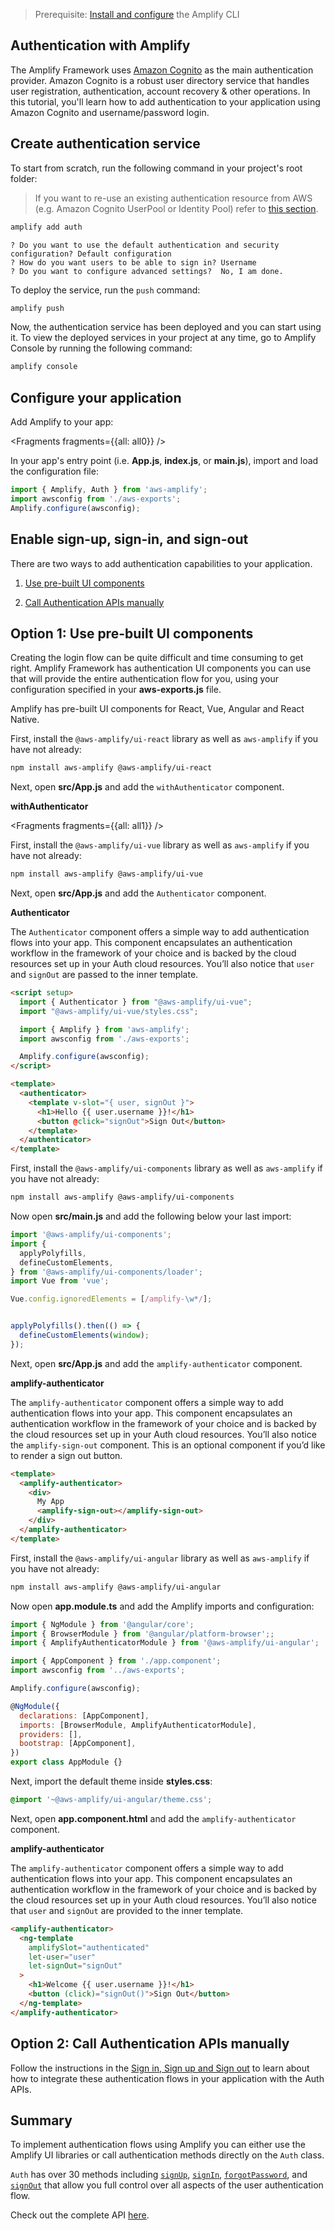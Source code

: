 > Prerequisite: [Install and configure](/cli/start/install) the Amplify CLI

## Authentication with Amplify

The Amplify Framework uses [Amazon Cognito](https://aws.amazon.com/cognito/) as the main authentication provider. Amazon Cognito is a robust user directory service that handles user registration, authentication, account recovery & other operations. In this tutorial, you'll learn how to add authentication to your application using Amazon Cognito and username/password login.

## Create authentication service
To start from scratch, run the following command in your project's root folder:

> If you want to re-use an existing authentication resource from AWS (e.g. Amazon Cognito UserPool or Identity Pool) refer to [this section](/lib-v1/auth/start#re-use-existing-authentication-resource).

```bash
amplify add auth
```

```console
? Do you want to use the default authentication and security configuration? Default configuration
? How do you want users to be able to sign in? Username
? Do you want to configure advanced settings?  No, I am done.
```

To deploy the service, run the `push` command:

```bash
amplify push
```

Now, the authentication service has been deployed and you can start using it. To view the deployed services in your project at any time, go to Amplify Console by running the following command:

```bash
amplify console
```

## Configure your application

Add Amplify to your app:


<Fragments fragments={{all: all0}} />

In your app's entry point (i.e. __App.js__, __index.js__, or __main.js__), import and load the configuration file:

```javascript
import { Amplify, Auth } from 'aws-amplify';
import awsconfig from './aws-exports';
Amplify.configure(awsconfig);
```

## Enable sign-up, sign-in, and sign-out

There are two ways to add authentication capabilities to your application.

1. [Use pre-built UI components](#option-1-use-pre-built-ui-components)

2. [Call Authentication APIs manually](#option-2-call-authentication-apis-manually)

## Option 1: Use pre-built UI components

Creating the login flow can be quite difficult and time consuming to get right. Amplify Framework has authentication UI components you can use that will provide the entire authentication flow for you, using your configuration specified in your __aws-exports.js__ file.

Amplify has pre-built UI components for React, Vue, Angular and React Native.

<BlockSwitcher>
<Block name="React">

First, install the `@aws-amplify/ui-react` library as well as `aws-amplify` if you have not already:

```sh
npm install aws-amplify @aws-amplify/ui-react
```

Next, open __src/App.js__ and add the `withAuthenticator` component.

**withAuthenticator**


<Fragments fragments={{all: all1}} />

</Block>
<Block name="Vue 3">

First, install the `@aws-amplify/ui-vue` library as well as `aws-amplify` if you have not already:

```bash
npm install aws-amplify @aws-amplify/ui-vue
```

Next, open __src/App.js__ and add the `Authenticator` component.

**Authenticator**

The `Authenticator` component offers a simple way to add authentication flows into your app. This component encapsulates an authentication workflow in the framework of your choice and is backed by the cloud resources set up in your Auth cloud resources. You’ll also notice that `user` and `signOut` are passed to the inner template.

```html
<script setup>
  import { Authenticator } from "@aws-amplify/ui-vue";
  import "@aws-amplify/ui-vue/styles.css";

  import { Amplify } from 'aws-amplify';
  import awsconfig from './aws-exports';

  Amplify.configure(awsconfig);
</script>

<template>
  <authenticator>
    <template v-slot="{ user, signOut }">
      <h1>Hello {{ user.username }}!</h1>
      <button @click="signOut">Sign Out</button>
    </template>
  </authenticator>
</template>
```

</Block>
<Block name="Vue 2">

First, install the `@aws-amplify/ui-components` library as well as `aws-amplify` if you have not already:

```bash
npm install aws-amplify @aws-amplify/ui-components
```

Now open __src/main.js__ and add the following below your last import:

```js
import '@aws-amplify/ui-components';
import {
  applyPolyfills,
  defineCustomElements,
} from '@aws-amplify/ui-components/loader';
import Vue from 'vue';

Vue.config.ignoredElements = [/amplify-\w*/];


applyPolyfills().then(() => {
  defineCustomElements(window);
});
```

Next, open __src/App.js__ and add the `amplify-authenticator` component.

**amplify-authenticator**

The `amplify-authenticator` component offers a simple way to add authentication flows into your app. This component encapsulates an authentication workflow in the framework of your choice and is backed by the cloud resources set up in your Auth cloud resources. You’ll also notice the `amplify-sign-out` component. This is an optional component if you’d like to render a sign out button.

```html
<template>
  <amplify-authenticator>
    <div>
      My App
      <amplify-sign-out></amplify-sign-out>
    </div>
  </amplify-authenticator>
</template>
```

</Block>
<Block name="Angular">

First, install the `@aws-amplify/ui-angular` library as well as `aws-amplify` if you have not already:

```bash
npm install aws-amplify @aws-amplify/ui-angular
```

Now open __app.module.ts__ and add the Amplify imports and configuration:

```js
import { NgModule } from '@angular/core';
import { BrowserModule } from '@angular/platform-browser';;
import { AmplifyAuthenticatorModule } from '@aws-amplify/ui-angular';

import { AppComponent } from './app.component';
import awsconfig from '../aws-exports';

Amplify.configure(awsconfig);

@NgModule({
  declarations: [AppComponent],
  imports: [BrowserModule, AmplifyAuthenticatorModule],
  providers: [],
  bootstrap: [AppComponent],
})
export class AppModule {}
```

Next, import the default theme inside __styles.css__:

```css
@import '~@aws-amplify/ui-angular/theme.css';
````

Next, open __app.component.html__ and add the `amplify-authenticator` component.

**amplify-authenticator**

The `amplify-authenticator` component offers a simple way to add authentication flows into your app. This component encapsulates an authentication workflow in the framework of your choice and is backed by the cloud resources set up in your Auth cloud resources. You’ll also notice that `user` and `signOut` are provided to the inner template.

```html
<amplify-authenticator>
  <ng-template
    amplifySlot="authenticated"
    let-user="user"
    let-signOut="signOut"
  >
    <h1>Welcome {{ user.username }}!</h1>
    <button (click)="signOut()">Sign Out</button>
  </ng-template>
</amplify-authenticator>
```

</Block>
</BlockSwitcher>

## Option 2: Call Authentication APIs manually

Follow the instructions in the [Sign in, Sign up and Sign out](/lib-v1/auth/emailpassword) to learn about how to integrate these authentication flows in your application with the Auth APIs.

## Summary

To implement authentication flows using Amplify you can either use the Amplify UI libraries or call authentication methods directly on the `Auth` class.

`Auth` has over 30 methods including [`signUp`](/lib-v1/auth/emailpassword#sign-up), [`signIn`](/lib-v1/auth/emailpassword#sign-in), [`forgotPassword`](/lib-v1/auth/manageusers#forgot-password), and [`signOut`](/lib-v1/auth/emailpassword#sign-out) that allow you full control over all aspects of the user authentication flow.

Check out the complete API [here](https://aws-amplify.github.io/amplify-js/api/classes/authclass.html).
